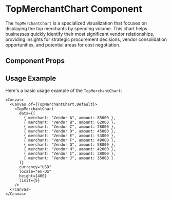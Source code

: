 

<Meta of={TopMerchantChart} />

# TopMerchantChart Component

The `TopMerchantChart` is a specialized visualization that focuses on displaying the top merchants by spending volume. This chart helps businesses quickly identify their most significant vendor relationships, providing insights for strategic procurement decisions, vendor consolidation opportunities, and potential areas for cost negotiation.

## Component Props

<Canvas of={TopMerchantChart.Default} />

<Controls />

## Usage Example

Here's a basic usage example of the `TopMerchantChart`:

```tsx
<Canvas>
  <Canvas of={TopMerchantChart.Default}>
    <TopMerchantChart 
      data={[
        { merchant: "Vendor A", amount: 85000 },
        { merchant: "Vendor B", amount: 62000 },
        { merchant: "Vendor C", amount: 78000 },
        { merchant: "Vendor D", amount: 45000 },
        { merchant: "Vendor E", amount: 53000 },
        { merchant: "Vendor F", amount: 49000 },
        { merchant: "Vendor G", amount: 58000 },
        { merchant: "Vendor H", amount: 42000 },
        { merchant: "Vendor I", amount: 38000 },
        { merchant: "Vendor J", amount: 35000 }
      ]}
      currency="USD"
      locale="en-US"
      height={400}
      limit={5}
    />
  </Canvas>
</Canvas>
``` 